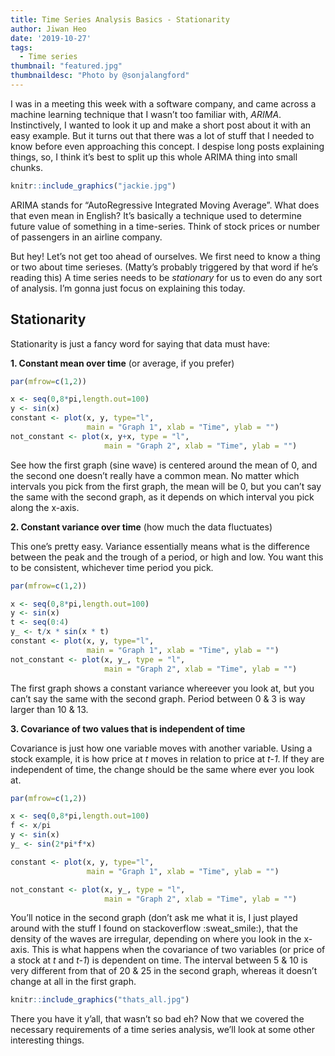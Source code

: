 ```yaml
---
title: Time Series Analysis Basics - Stationarity
author: Jiwan Heo
date: '2019-10-27'
tags:
  - Time series
thumbnail: "featured.jpg"
thumbnaildesc: "Photo by @sonjalangford"
---
```


I was in a meeting this week with a software company, and came across a machine learning technique that I wasn't too familiar with, _ARIMA_. Instinctively, I wanted to look it up and make a short post about it with an easy example. But it turns out that there was a lot of stuff that I needed to know before even approaching this concept. I despise long posts explaining things, so, I think it's best to split up this whole ARIMA thing into small chunks.

```r
knitr::include_graphics("jackie.jpg")
```

ARIMA stands for "AutoRegressive Integrated Moving Average". What does that even mean in English? It's basically a technique used to determine future value of something in a time-series. Think of stock prices or number of passengers in an airline company. 

But hey! Let's not get too ahead of ourselves. We first need to know a thing or two about time serieses. (Matty's probably triggered by that word if he's reading this) A time series needs to be _stationary_ for us to even do any sort of analysis. I'm gonna just focus on explaining this today.  

## Stationarity

Stationarity is just a fancy word for saying that data must have: 

__1. Constant mean over time__ (or average, if you prefer)

```r
par(mfrow=c(1,2))

x <- seq(0,8*pi,length.out=100)
y <- sin(x)
constant <- plot(x, y, type="l",
                 main = "Graph 1", xlab = "Time", ylab = "")
not_constant <- plot(x, y+x, type = "l",
                     main = "Graph 2", xlab = "Time", ylab = "")
```

See how the first graph (sine wave) is centered around the mean of 0, and the second one doesn't really have a common mean. No matter which intervals you pick from the first graph, the mean will be 0, but you can't say the same with the second graph, as it depends on which interval you pick along the x-axis.

__2. Constant variance over time__ (how much the data fluctuates)

This one's pretty easy. Variance essentially means what is the difference between the peak and the trough of a period, or high and low. You want this to be consistent, whichever time period you pick.

```r
par(mfrow=c(1,2))

x <- seq(0,8*pi,length.out=100)
y <- sin(x)
t <- seq(0:4)
y_ <- t/x * sin(x * t) 
constant <- plot(x, y, type="l",
                 main = "Graph 1", xlab = "Time", ylab = "")
not_constant <- plot(x, y_, type = "l",
                     main = "Graph 2", xlab = "Time", ylab = "")
```

The first graph shows a constant variance whereever you look at, but you can't say the same with the second graph. Period between 0 & 3 is way larger than 10 & 13.

__3. Covariance of two values that is independent of time__ 

Covariance is just how one variable moves with another variable. Using a stock example, it is how price at _t_ moves in relation to price at _t-1_. If they are independent of time, the change should be the same where ever you look at. 

```r
par(mfrow=c(1,2))

x <- seq(0,8*pi,length.out=100)
f <- x/pi
y <- sin(x)
y_ <- sin(2*pi*f*x)

constant <- plot(x, y, type="l",
                 main = "Graph 1", xlab = "Time", ylab = "")

not_constant <- plot(x, y_, type = "l",
                     main = "Graph 2", xlab = "Time", ylab = "")
```

You'll notice in the second graph (don't ask me what it is, I just played around with the stuff I found on stackoverflow :sweat_smile:),  that the density of the waves are irregular, depending on where you look in the x-axis. This is what happens when the covariance of two variables (or price of a stock at _t_ and _t-1_) is dependent on time. The interval between 5 & 10 is very different from that of 20 & 25 in the second graph, whereas it doesn't change at all in the first graph.

```r
knitr::include_graphics("thats_all.jpg")
```

There you have it y'all, that wasn't so bad eh? Now that we covered the necessary requirements of a time series analysis, we'll look at some other interesting things.